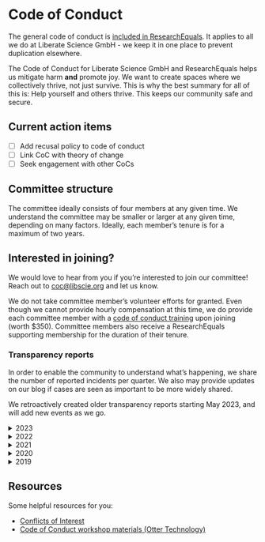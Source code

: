 # Code of Conduct

::: {.callout-important}
The general code of conduct is [included in ResearchEquals](https://researchequals.com/coc). It applies to all we do at Liberate Science GmbH - we keep it in one place to prevent duplication elsewhere.
:::

The Code of Conduct for Liberate Science GmbH and ResearchEquals helps us mitigate harm **and** promote joy. We want to create spaces where we collectively thrive, not just survive. This is why the best summary for all of this is: Help yourself and others thrive. This keeps our community safe and secure. 

## Current action items

- [ ] Add recusal policy to code of conduct
- [ ] Link CoC with theory of change
- [ ] Seek engagement with other CoCs

## Committee structure

The committee ideally consists of four members at any given time. We understand the committee may be smaller or larger at any given time, depending on many factors. Ideally, each member's tenure is for a maximum of two years.

::: {.callout-tip}
# Interested in joining?

We would love to hear from you if you're interested to join our committee! Reach out to [coc@libscie.org](mailto:coc@libscie.org) and let us know.
:::

We do not take committee member's volunteer efforts for granted. Even though we cannot provide hourly compensation at this time, we do provide each committee member with a [code of conduct training](https://otter.technology/shop/) upon joining (worth $350). Committee members also receive a ResearchEquals supporting membership for the duration of their tenure.
<!-- 
## Promoting joy

### Activities



## Mitigate harm -->

### Transparency reports

In order to enable the community to understand what's happening, we share the number of reported incidents per quarter. We also may provide updates on our blog if cases are seen as important to be more widely shared.

We retroactively created older transparency reports starting May 2023, and will add new events as we go.

<details>
    <summary>2023</summary>

- January - March [no incidents reported]
- April - June
- July - September
- October - December
</details>
<details>
    <summary>2022</summary>

- January - March [no incidents reported]
- April - June [no incidents reported]
- July - September [no incidents reported]
- October - December 
    - One email informing us about potential issues with one of our clients, retracted after the sender indicated it was incorrectly sent to entire committee.
</details>
<details>
    <summary>2021</summary>

- January - March [no incidents reported]
- April - June
    - Incident report of inappropriate language use on GitHub, resulting in a warning after committee vote on the issue.
- July - September [no incidents reported]
- October - December [no incidents reported]
</details>
<details>
    <summary>2020</summary>

- January - March [no incidents reported]
- April - June [no incidents reported]
- July - September [no incidents reported]
- October - December [no incidents reported]
</details>
<details>
    <summary>2019</summary>

- October - December [no incidents reported]
</details>

## Resources

Some helpful resources for you:

- [Conflicts of Interest](https://github.com/sagesharp/code-of-conduct-template/blob/master/procedures/conflicts-of-interest.md)
- [Code of Conduct workshop materials (Otter Technology)](https://gitlab.com/otter-tech/coc-incident-response-workshop)


